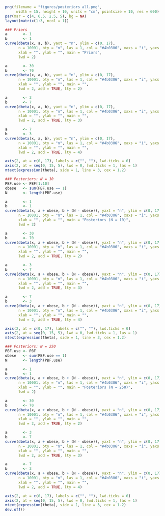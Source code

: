 
```r
png(filename = "figures/posteriors_all.png", 
     width = 15, height = 10, units = "cm", pointsize = 10, res = 600)
par(mar = c(4, 6.5, 2.5, 5), bg = NA)
layout(matrix(1:3, ncol = 1))

### Priors
a       <- 1
b       <- 1
curve(dbeta(x, a, b), yaxt = "n", ylim = c(0, 17), 
      n = 10001, bty = "n", las = 1, col = "#4b0306", xaxs = "i", yaxs = "i", 
      xlab = "", ylab = "", main = "Priors", 
      lwd = 2)

a       <- 30
b       <- 70
curve(dbeta(x, a, b), yaxt = "n", ylim = c(0, 17), 
      n = 10001, bty = "n", las = 1, col = "#4b0306", xaxs = "i", yaxs = "i", 
      xlab = "", ylab = "", main = "", 
      lwd = 2, add = TRUE, lty = 2)

a       <- 3
b       <- 7
curve(dbeta(x, a, b), yaxt = "n", ylim = c(0, 17), 
      n = 10001, bty = "n", las = 1, col = "#4b0306", xaxs = "i", yaxs = "i", 
      xlab = "", ylab = "", main = "", 
      lwd = 2, add = TRUE, lty = 3)

a       <- 7
b       <- 3
curve(dbeta(x, a, b), yaxt = "n", ylim = c(0, 17), 
      n = 10001, bty = "n", las = 1, col = "#4b0306", xaxs = "i", yaxs = "i", 
      xlab = "", ylab = "", main = "", 
      lwd = 2, add = TRUE, lty = 4)

axis(2, at = c(0, 17), labels = c("", ""), lwd.ticks = 0)
axis(2, at = seq(0, 15, 5), lwd = 0, lwd.ticks = 1, las = 1)
mtext(expression(theta), side = 1, line = 3, cex = 1.2)

### Posteriors: N = 10
PBF.use <- PBF[1:10]
obese   <- sum(PBF.use == 1)
N       <- length(PBF.use)

a       <- 1
b       <- 1
curve(dbeta(x, a + obese, b + (N - obese)), yaxt = "n", ylim = c(0, 17), 
      n = 10001, bty = "n", las = 1, col = "#4b0306", xaxs = "i", yaxs = "i", 
      xlab = "", ylab = "", main = "Posteriors (N = 10)", 
      lwd = 2)

a       <- 30
b       <- 70
curve(dbeta(x, a + obese, b + (N - obese)), yaxt = "n", ylim = c(0, 17), 
      n = 10001, bty = "n", las = 1, col = "#4b0306", xaxs = "i", yaxs = "i", 
      xlab = "", ylab = "", main = "", 
      lwd = 2, add = TRUE, lty = 2)

a       <- 3
b       <- 7
curve(dbeta(x, a + obese, b + (N - obese)), yaxt = "n", ylim = c(0, 17), 
      n = 10001, bty = "n", las = 1, col = "#4b0306", xaxs = "i", yaxs = "i", 
      xlab = "", ylab = "", main = "", 
      lwd = 2, add = TRUE, lty = 3)

a       <- 7
b       <- 3
curve(dbeta(x, a + obese, b + (N - obese)), yaxt = "n", ylim = c(0, 17), 
      n = 10001, bty = "n", las = 1, col = "#4b0306", xaxs = "i", yaxs = "i", 
      xlab = "", ylab = "", main = "", 
      lwd = 2, add = TRUE, lty = 4)

axis(2, at = c(0, 17), labels = c("", ""), lwd.ticks = 0)
axis(2, at = seq(0, 15, 5), lwd = 0, lwd.ticks = 1, las = 1)
mtext(expression(theta), side = 1, line = 3, cex = 1.2)

### Posteriors: N = 250
PBF.use <- PBF
obese   <- sum(PBF.use == 1)
N       <- length(PBF.use)

a       <- 1
b       <- 1
curve(dbeta(x, a + obese, b + (N - obese)), yaxt = "n", ylim = c(0, 17), 
      n = 10001, bty = "n", las = 1, col = "#4b0306", xaxs = "i", yaxs = "i", 
      xlab = "", ylab = "", main = "Posteriors (N = 250)", 
      lwd = 2)

a       <- 30
b       <- 70
curve(dbeta(x, a + obese, b + (N - obese)), yaxt = "n", ylim = c(0, 17), 
      n = 10001, bty = "n", las = 1, col = "#4b0306", xaxs = "i", yaxs = "i", 
      xlab = "", ylab = "", main = "", 
      lwd = 2, add = TRUE, lty = 2)

a       <- 3
b       <- 7
curve(dbeta(x, a + obese, b + (N - obese)), yaxt = "n", ylim = c(0, 17), 
      n = 10001, bty = "n", las = 1, col = "#4b0306", xaxs = "i", yaxs = "i", 
      xlab = "", ylab = "", main = "", 
      lwd = 2, add = TRUE, lty = 3)

a       <- 7
b       <- 3
curve(dbeta(x, a + obese, b + (N - obese)), yaxt = "n", ylim = c(0, 17), 
      n = 10001, bty = "n", las = 1, col = "#4b0306", xaxs = "i", yaxs = "i", 
      xlab = "", ylab = "", main = "", 
      lwd = 2, add = TRUE, lty = 4)

axis(2, at = c(0, 17), labels = c("", ""), lwd.ticks = 0)
axis(2, at = seq(0, 15, 5), lwd = 0, lwd.ticks = 1, las = 1)
mtext(expression(theta), side = 1, line = 3, cex = 1.2)
dev.off()
```
